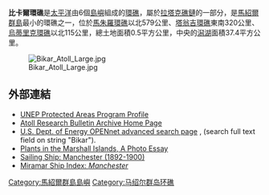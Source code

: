 {{Infobox islands
| name             = 比卡爾環礁
| image name       = Bikar Atoll - EVS Precision Map (1-75,000).jpg
| image size       = 250px
| image caption    =
| locator map      = {{Location map|Marshall islands|lat=12.2333|long=170.1333}}
| map_custom = yes
| location         = [[太平洋|太平洋]]北部
| coordinates      = {{coord|12|14|N|170|08|E|display=inline}}
| country          = {{MHL}}
| archipelago      = [[拉塔克礁鏈|拉塔克礁鏈]]
| total islands    = 6
| area             = 0.5平方公里
| elevation_m      = 6
| population       = 0
}}

'''比卡爾環礁'''是[[太平洋|太平洋]]由6個[[島嶼|島嶼]]組成的[[環礁|環礁]]，屬於[[拉塔克礁鏈|拉塔克礁鏈]]的一部分，是[[馬紹爾群島|馬紹爾群島]]最小的環礁之一，位於[[馬朱羅環礁|馬朱羅環礁]]以北579公里、[[塔翁吉環礁|塔翁吉環礁]]東南320公里、[[烏蒂里克環礁|烏蒂里克環礁]]以北115公里，總土地面積0.5平方公里，中央的[[潟湖|潟湖]]面積37.4平方公里。

[[Image:Bikar_Atoll_Large.jpg|thumb]]

==外部連結==
* [http://sea.unep-wcmc.org/sites/pa/0374w.htm UNEP Protected Areas Program Profile]{{dead link|date=2018年1月 |bot=InternetArchiveBot |fix-attempted=yes }}
* [http://si-pddr.si.edu/dspace/handle/10088/4782 Atoll Research Bulletin Archive Home Page] {{Wayback|url=http://si-pddr.si.edu/dspace/handle/10088/4782 |date=20130426153155 }}
* [https://www.osti.gov/opennet/advancedsearch.jsp U.S. Dept. of Energy OPENnet advanced search page] {{Wayback|url=https://www.osti.gov/opennet/advancedsearch.jsp |date=20090305044614 }}, (search full text field on string "Bikar").
* [http://marshall.csu.edu.au/Marshalls/html/Environment/plants.html Plants in the Marshall Islands, A Photo Essay] {{Wayback|url=http://marshall.csu.edu.au/Marshalls/html/Environment/plants.html |date=20200316124224 }}
* [http://www.bruzelius.info/Nautica/Ships/Fourmast_ships/Manchester(1892).html Sailing Ship: Manchester (1892-1900)] {{Wayback|url=http://www.bruzelius.info/Nautica/Ships/Fourmast_ships/Manchester(1892).html |date=20200117190029 }}
* [http://www.miramarshipindex.org.nz/ship/list?search_op=OR&IDNo=1099391 Miramar Ship Index: ''Manchester'']

{{Marshalls-stub}}

{{Marshall Islands}}

[[Category:馬紹爾群島島嶼|Category:馬紹爾群島島嶼]]
[[Category:马绍尔群岛环礁|Category:马绍尔群岛环礁]]